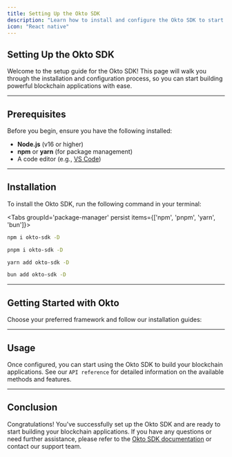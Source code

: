 ```yaml
---
title: Setting Up the Okto SDK
description: "Learn how to install and configure the Okto SDK to start building seamless Web3 applications with chain abstraction."
icon: "React native"
---
```



## Setting Up the Okto SDK

Welcome to the setup guide for the Okto SDK! This page will walk you through the installation and configuration process, so you can start building powerful blockchain applications with ease.

---

## Prerequisites

Before you begin, ensure you have the following installed:

- **Node.js** (v16 or higher)
- **npm** or **yarn** (for package management)
- A code editor (e.g., [VS Code](https://code.visualstudio.com/))

---

## Installation

To install the Okto SDK, run the following command in your terminal:

<Tabs groupId='package-manager' persist items={['npm', 'pnpm', 'yarn', 'bun']}>

```bash tab="npm"
npm i okto-sdk -D
```

```bash tab="pnpm"
pnpm i okto-sdk -D
```

```bash tab="yarn"
yarn add okto-sdk -D
```

```bash tab="bun"
bun add okto-sdk -D
```

</Tabs>

---

## Getting Started with Okto

Choose your preferred framework and follow our installation guides:

<Cards>
  <Card
    title="React Setup"
    href="/docs/react"
    description="Set up Okto SDK in your React application with step-by-step instructions."
  />
  <Card
    title="React-Native Setup"
    href="/docs/react-native"
    description="Set up Okto SDK in your React Native application with step-by-step instructions."
  />
  <Card
    title="Next.js Setup"
    href="/docs/nextjs"
    description="Integrate Okto SDK into your Next.js project with our detailed guide."
  />
</Cards>

---

## Usage

Once configured, you can start using the Okto SDK to build your blockchain applications. See our `API reference` for detailed information on the available methods and features.

<Cards>
  <Card
    title="DWN API Reference"
    href="/docs/dwn-api-reference"
    description="the api reference for Decentralized Wallet Networks"
  />
  <Card
    title="ULL API Reference"
    href="/docs/ull-api-reference"
    description="the api reference for the Unified Liquidity Layer"
  />
  <Card
    title="DTN API Reference"
    href="/docs/dtn-api-reference"
    description="the api reference for decentralized transaction networks"
  />
  <Card
    title="Okto Chain API Reference"
    href="/docs/chain-api-reference"
    description="the api reference for the Okto Chain"
  />
</Cards>

---

## Conclusion

Congratulations! You've successfully set up the Okto SDK and are ready to start building your blockchain applications. If you have any questions or need further assistance, please refer to the [Okto SDK documentation](https://localhost:3000/docs) or contact our support team.
